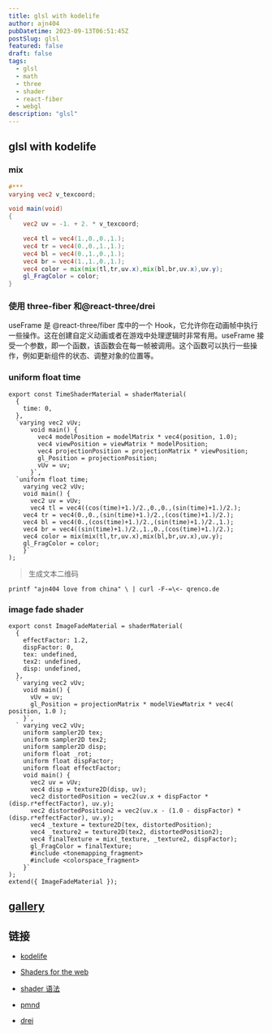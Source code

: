 ```yaml
---
title: glsl with kodelife
author: ajn404
pubDatetime: 2023-09-13T06:51:45Z
postSlug: glsl
featured: false
draft: false
tags:
  - glsl
  - math
  - three
  - shader
  - react-fiber
  - webgl
description: "glsl"
---
```


## glsl with kodelife

### mix

```glsl
#***
varying vec2 v_texcoord;

void main(void)
{
    vec2 uv = -1. + 2. * v_texcoord;

    vec4 tl = vec4(1.,0.,0.,1.);
    vec4 tr = vec4(0.,0.,1.,1.);
    vec4 bl = vec4(0.,1.,0.,1.);
    vec4 br = vec4(1.,1.,0.,1.);
    vec4 color = mix(mix(tl,tr,uv.x),mix(bl,br,uv.x),uv.y);
    gl_FragColor = color;
}
```

### 使用 three-fiber 和@react-three/drei



<Demo client:load />

<Shader client:load />

useFrame 是 @react-three/fiber 库中的一个 Hook，它允许你在动画帧中执行一些操作。这在创建自定义动画或者在游戏中处理逻辑时非常有用。useFrame 接受一个参数，即一个函数，该函数会在每一帧被调用。这个函数可以执行一些操作，例如更新组件的状态、调整对象的位置等。

### uniform float time


<TimeShader client:load />

```tsx
export const TimeShaderMaterial = shaderMaterial(
  {
    time: 0,
  },
  `varying vec2 vUv;
      void main() {
        vec4 modelPosition = modelMatrix * vec4(position, 1.0);
        vec4 viewPosition = viewMatrix * modelPosition;
        vec4 projectionPosition = projectionMatrix * viewPosition;
        gl_Position = projectionPosition;
        vUv = uv;
      }`,
  `uniform float time;
    varying vec2 vUv;
    void main() {
      vec2 uv = vUv;
      vec4 tl = vec4((cos(time)+1.)/2.,0.,0.,(sin(time)+1.)/2.);
    vec4 tr = vec4(0.,0.,(sin(time)+1.)/2.,(cos(time)+1.)/2.);
    vec4 bl = vec4(0.,(cos(time)+1.)/2.,(sin(time)+1.)/2.,1.);
    vec4 br = vec4((sin(time)+1.)/2.,1.,0.,(cos(time)+1.)/2.);
    vec4 color = mix(mix(tl,tr,uv.x),mix(bl,br,uv.x),uv.y);
    gl_FragColor = color;
    }`
);
```

> 生成文本二维码

```shell
printf "ajn404 love from china" \ | curl -F-=\<- qrenco.de
```

### image fade shader


<DemoImageFadeShader client:load />

```tsx
export const ImageFadeMaterial = shaderMaterial(
  {
    effectFactor: 1.2,
    dispFactor: 0,
    tex: undefined,
    tex2: undefined,
    disp: undefined,
  },
  ` varying vec2 vUv;
    void main() {
      vUv = uv;
      gl_Position = projectionMatrix * modelViewMatrix * vec4( position, 1.0 );
    }`,
  ` varying vec2 vUv;
    uniform sampler2D tex;
    uniform sampler2D tex2;
    uniform sampler2D disp;
    uniform float _rot;
    uniform float dispFactor;
    uniform float effectFactor;
    void main() {
      vec2 uv = vUv;
      vec4 disp = texture2D(disp, uv);
      vec2 distortedPosition = vec2(uv.x + dispFactor * (disp.r*effectFactor), uv.y);
      vec2 distortedPosition2 = vec2(uv.x - (1.0 - dispFactor) * (disp.r*effectFactor), uv.y);
      vec4 _texture = texture2D(tex, distortedPosition);
      vec4 _texture2 = texture2D(tex2, distortedPosition2);
      vec4 finalTexture = mix(_texture, _texture2, dispFactor);
      gl_FragColor = finalTexture;
      #include <tonemapping_fragment>
      #include <colorspace_fragment>
    }`
);
extend({ ImageFadeMaterial });
```

## [gallery](/notes_astro3/posts/gallery)

## 链接

- [kodelife](https://hexler.net/kodelife)
- [Shaders for the web](https://www.bilibili.com/video/BV1Xr4y1a7oH/?p=3&spm_id_from=pageDriver&vd_source=02db1920b427080386bde23999077d89)
- [shader 语法](https://ajn404.github.io/note/markdown/notes/glsl.html)

- [pmnd](https://docs.pmnd.rs/)
- [drei](https://drei.pmnd.rs/)
